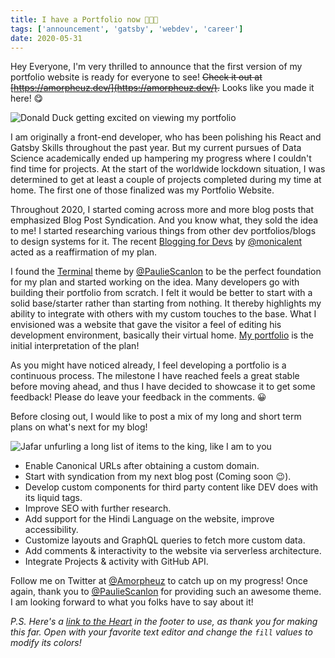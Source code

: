 ```yaml
---
title: I have a Portfolio now 👨‍💻🎉
tags: ['announcement', 'gatsby', 'webdev', 'career']
date: 2020-05-31
---
```


Hey Everyone, I'm very thrilled to announce that the first version of my portfolio website is ready for everyone to see! ~~Check it out at [https://amorpheuz.dev/](https://amorpheuz.dev/).~~ Looks like you made it here! 😋

<Image src='https://media.giphy.com/media/MWYbIyPpTXYVa/giphy.gif' alt='Donald Duck getting excited on viewing my portfolio'/>

I am originally a front-end developer, who has been polishing his React and Gatsby Skills throughout the past year. But my current pursues of Data Science academically ended up hampering my progress where I couldn't find time for projects. At the start of the worldwide lockdown situation, I was determined to get at least a couple of projects completed during my time at home. The first one of those finalized was my Portfolio Website.

Throughout 2020, I started coming across more and more blog posts that emphasized Blog Post Syndication. And you know what, they sold the idea to me! I started researching various things from other dev portfolios/blogs to design systems for it. The recent [Blogging for Devs](https://bloggingfordevs.com/) by [@monicalent](https://twitter.com/monicalent) acted as a reaffirmation of my plan. 

I found the [Terminal](https://gatsby-theme-terminal.netlify.app/) theme by [@PaulieScanlon](https://twitter.com/PaulieScanlon/) to be the perfect foundation for my plan and started working on the idea. Many developers go with building their portfolio from scratch. I felt it would be better to start with a solid base/starter rather than starting from nothing. It thereby highlights my ability to integrate with others with my custom touches to the base. What I envisioned was a website that gave the visitor a feel of editing his development environment, basically their virtual home. [My portfolio](https://amorpheuz.dev/) is the initial interpretation of the plan!

As you might have noticed already, I feel developing a portfolio is a continuous process. The milestone I have reached feels a great stable before moving ahead, and thus I have decided to showcase it to get some feedback! Please do leave your feedback in the comments. 😀 

Before closing out, I would like to post a mix of my long and short term plans on what's next for my blog! 

<Image src='https://media.giphy.com/media/YLHwkqayc1j7a/giphy.gif' alt='Jafar unfurling a long list of items to the king, like I am to you' />

- Enable Canonical URLs after obtaining a custom domain.
- Start with syndication from my next blog post (Coming soon 😉).
- Develop custom components for third party content like DEV does with its liquid tags.
- Improve SEO with further research.
- Add support for the Hindi Language on the website, improve accessibility.
- Customize layouts and GraphQL queries to fetch more custom data.
- Add comments & interactivity to the website via serverless architecture.
- Integrate Projects & activity with GitHub API.

Follow me on Twitter at [@Amorpheuz](https://twitter.com/Amorpheuz) to catch up on my progress! Once again, thank you to [@PaulieScanlon](https://twitter.com/PaulieScanlon/) for providing such an awesome theme. I am looking forward to what you folks have to say about it!

*P.S. Here's a [link to the Heart](https://drive.google.com/open?id=1sSeiLPdNX7hlP8-hpZWnKIInkDCWMBwX) in the footer to use, as thank you for making this far. Open with your favorite text editor and change the `fill` values to modify its colors!*